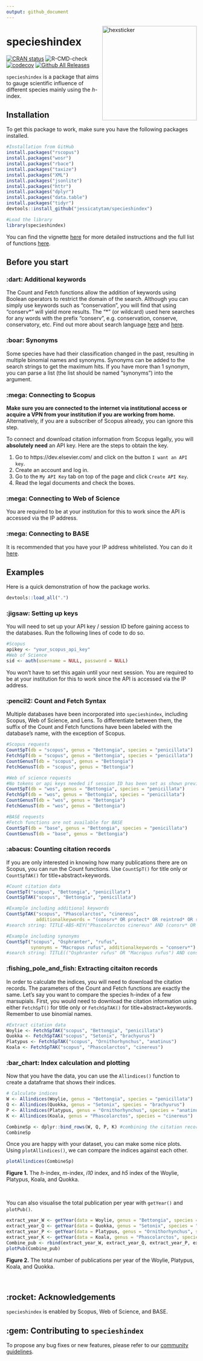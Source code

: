 ```yaml
---
output: github_document
---
```


<img src="README_files/figure-gfm/stickerfile.png" alt="hexsticker" height="250px" align="right" />

# specieshindex

[![CRAN status](https://www.r-pkg.org/badges/version/specieshindex)](https://CRAN.R-project.org/package=specieshindex)
![R-CMD-check](https://github.com/jessicatytam/specieshindex/workflows/CI/badge.svg)
[![codecov](https://codecov.io/gh/jessicatytam/specieshindex/branch/master/graph/badge.svg?token=Y8N1QW0I1C)](https://codecov.io/gh/jessicatytam/specieshindex)
[![Github All Releases](https://img.shields.io/github/downloads/jessicatytam/specieshindex/total.svg)]()

`specieshindex` is a package that aims to gauge scientific influence of different species mainly using the *h*-index.

## Installation

To get this package to work, make sure you have the following packages installed.

```r
#Installation from GitHub
install.packages("rscopus")
install.packages("wosr")
install.packages("rbace")
install.packages("taxize")
install.packages("XML")
install.packages("jsonlite")
install.packages("httr")
install.packages("dplyr")
install.packages("data.table")
install.packages("tidyr")
devtools::install_github("jessicatytam/specieshindex")

#Load the library
library(specieshindex)
```

You can find the vignette [here](https://github.com/jessicatytam/specieshindex/blob/master/vignettes/vignette.pdf) for more detailed instructions and the full list of functions [here](https://github.com/jessicatytam/specieshindex/blob/master/specieshindex_0.1.1.pdf).

## Before you start

### :dart: Additional keywords

The Count and Fetch functions allow the addition of keywords using Boolean operators to restrict the domain of the search. Although you can simply use keywords such as "conservation", you will find that using "conserv\*" will yield more results. The "\*" (or wildcard) used here searches for any words with the prefix "conserv", e.g. conservation, conserve, conservatory, etc. Find out more about search language [here](https://guides.library.illinois.edu/c.php?g=980380&p=7089537) and [here](http://schema.elsevier.com/dtds/document/bkapi/search/SCOPUSSearchTips.htm).

### :boar: Synonyms

Some species have had their classification changed in the past, resulting in multiple binomial names and synonyms. Synonyms can be added to the search strings to get the maximum hits. If you have more than 1 synonym, you can parse a list (the list should be named "synonyms") into the argument.

### :mega: Connecting to Scopus

**Make sure you are connected to the internet via institutional access or acquire a VPN from your institution if you are working from home.** Alternatively, if you are a subscriber of Scopus already, you can ignore this step.

To connect and download citation information from Scopus legally, you will **absolutely need** an API key. Here are the steps to obtain the key.

1. Go to https://dev.elsevier.com/ and click on the button `I want an API key`.
2. Create an account and log in.
3. Go to the `My API Key` tab on top of the page and click `Create API Key`.
4. Read the legal documents and check the boxes. 

### :mega: Connecting to Web of Science

You are required to be at your institution for this to work since the API is accessed via the IP address.

### :mega: Connecting to BASE

It is recommended that you have your IP address whitelisted. You can do it [here](https://www.base-search.net/about/en/contact.php).

## Examples

Here is a quick demonstration of how the package works.

```r
devtools::load_all(".")
```

### :jigsaw: Setting up keys

You will need to set up your API key / session ID before gaining access to the databases. Run the following lines of code to do so.

```r
#Scopus
apikey <- "your_scopus_api_key"
#Web of Science
sid <- auth(username = NULL, password = NULL)
```

You won't have to set this again until your next session. You are required to be at your institution for this to work since the API is accessed via the IP address.

### :pencil2: Count and Fetch Syntax

Multiple databases have been incorporated into `specieshindex`, including Scopus, Web of Science, and Lens. To differentiate between them, the suffix of the Count and Fetch functions have been labeled with the database's name, with the exception of Scopus.

```r
#Scopus requests
CountSpT(db = "scopus", genus = "Bettongia", species = "penicillata")
FetchSpT(db = "scopus", genus = "Bettongia", species = "penicillata")
CountGenusT(db = "scopus", genus = "Bettongia")
FetchGenusT(db = "scopus", genus = "Bettongia")

#Web of science requests
#No tokens or api keys needed if session ID has been set as shown previously
CountSpT(db = "wos", genus = "Bettongia", species = "penicillata")
FetchSpT(db = "wos", genus = "Bettongia", species = "penicillata")
CountGenusT(db = "wos", genus = "Bettongia")
FetchGenusT(db = "wos", genus = "Bettongia")

#BASE requests
#Fetch functions are not available for BASE
CountSpT(db = "base", genus = "Bettongia", species = "penicillata")
CountGenusT(db = "base", genus = "Bettongia")
```

### :abacus: Counting citation records

If you are only interested in knowing how many publications there are on Scopus, you can run the Count functions. Use `CountSpT()` for title only or `CountSpTAK()` for title+abstract+keywords.

```r
#Count citation data
CountSpT("scopus", "Bettongia", "penicillata")
CountSpTAK("scopus", "Bettongia", "penicillata")

#Example including additional keywords
CountSpTAK("scopus", "Phascolarctos", "cinereus",
           additionalkeywords = "(consrv* OR protect* OR reintrod* OR restor*)")
#search string: TITLE-ABS-KEY("Phascolarctos cinereus" AND (consrv* OR protect* OR reintrod* OR restor*))

#Example including synonyms
CountSpT("scopus", "Osphranter", "rufus",
         synonyms = "Macropus rufus", additionalkeywords = "conserv*")
#search string: TITLE(("Osphranter rufus" OR "Macropus rufus") AND conserv*)
```

### :fishing_pole_and_fish: Extracting citaiton records

In order to calculate the indices, you will need to download the citation records. The parameters of the Count and Fetch functions are exactly the same. Let's say you want to compare the species h-index of a few marsupials. First, you would need to download the citation information using either `FetchSpT()` for title only or `FetchSpTAK()` for title+abstract+keywords. Remember to use binomial names.

```r
#Extract citation data
Woylie <- FetchSpTAK("scopus", "Bettongia", "penicillata")
Quokka <- FetchSpTAK("scopus", "Setonix", "brachyurus")
Platypus <- FetchSpTAK("scopus", "Ornithorhynchus", "anatinus")
Koala <- FetchSpTAK("scopus", "Phascolarctos", "cinereus")
```

### :bar_chart: Index calculation and plotting

Now that you have the data, you can use the `Allindices()` function to create a dataframe that shows their indices.

```r
# Calculate indices
W <- Allindices(Woylie, genus = "Bettongia", species = "penicillata")
Q <- Allindices(Quokka, genus = "Setonix", species = "brachyurus")
P <- Allindices(Platypus, genus = "Ornithorhynchus", species = "anatinus")
K <- Allindices(Koala, genus = "Phascolarctos", species = "cinereus")

CombineSp <- dplyr::bind_rows(W, Q, P, K) #combining the citation records
CombineSp
```

Once you are happy with your dataset, you can make some nice plots. Using `plotAllindices()`, we can compare the indices against each other.

```r
plotAllindices(CombineSp)
```

**Figure 1.** The *h*-index, *m*-index, *i10* index, and *h5* index of the Woylie, Platypus, Koala, and Quokka.

<br/>

You can also visualise the total publication per year with `getYear()` and `plotPub()`.

```r
extract_year_W <- getYear(data = Woylie, genus = "Bettongia", species = "penicillata")
extract_year_Q <- getYear(data = Quokka, genus = "Setonix", species = "brachyurus")
extract_year_P <- getYear(data = Platypus, genus = "Ornithorhynchus", species = "anatinus")
extract_year_K <- getYear(data = Koala, genus = "Phascolarctos", species = "cinereus")
Combine_pub <- rbind(extract_year_W, extract_year_Q, extract_year_P, extract_year_K)
plotPub(Combine_pub)
```

**Figure 2.** The total number of publications per year of the Woylie, Platypus, Koala, and Quokka.

<br/>
  
## :rocket: Acknowledgements
`specieshindex` is enabled by Scopus, Web of Science, and BASE.

## :gem: Contributing to `specieshindex`
To propose any bug fixes or new features, please refer to our [community guidelines](https://github.com/jessicatytam/specieshindex/blob/52a1d30c86dc425de2b3966cfa6d802260b7229a/.github/CONTRIBUTING.md).